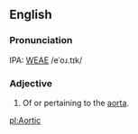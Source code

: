 ==English==
===Pronunciation===
IPA: [[WEAE]] /eˈoɹ.tɪk/

===Adjective===
# Of or pertaining to the [[aorta]].
<!-- material copied from Webster's Revised Unabridged Dictionary (1913) -->

[[pl:Aortic]]